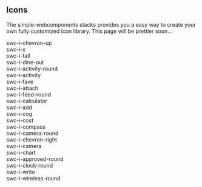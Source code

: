
<Meta title="Iconography/All icons" />

## Icons
The simple-webcomponents stacks provides you a easy way to create your own fully customized icon library. This page will be prettier soon...
 <div>
    <swc-i-chevron-up size="100"></swc-i-chevron-up>
    <span>swc-i-chevron-up</span>
  </div>
 <div>
    <swc-i-x size="100"></swc-i-x>
    <span>swc-i-x</span>
  </div>
 <div>
    <swc-i-fall size="100"></swc-i-fall>
    <span>swc-i-fall</span>
  </div>
 <div>
    <swc-i-dine-out size="100"></swc-i-dine-out>
    <span>swc-i-dine-out</span>
  </div>
 <div>
    <swc-i-activity-round size="100"></swc-i-activity-round>
    <span>swc-i-activity-round</span>
  </div>
 <div>
    <swc-i-activity size="100"></swc-i-activity>
    <span>swc-i-activity</span>
  </div>
 <div>
    <swc-i-fave size="100"></swc-i-fave>
    <span>swc-i-fave</span>
  </div>
 <div>
    <swc-i-attach size="100"></swc-i-attach>
    <span>swc-i-attach</span>
  </div>
 <div>
    <swc-i-feed-round size="100"></swc-i-feed-round>
    <span>swc-i-feed-round</span>
  </div>
 <div>
    <swc-i-calculator size="100"></swc-i-calculator>
    <span>swc-i-calculator</span>
  </div>
 <div>
    <swc-i-add size="100"></swc-i-add>
    <span>swc-i-add</span>
  </div>
 <div>
    <swc-i-cog size="100"></swc-i-cog>
    <span>swc-i-cog</span>
  </div>
 <div>
    <swc-i-cost size="100"></swc-i-cost>
    <span>swc-i-cost</span>
  </div>
 <div>
    <swc-i-compass size="100"></swc-i-compass>
    <span>swc-i-compass</span>
  </div>
 <div>
    <swc-i-camera-round size="100"></swc-i-camera-round>
    <span>swc-i-camera-round</span>
  </div>
 <div>
    <swc-i-chevron-right size="100"></swc-i-chevron-right>
    <span>swc-i-chevron-right</span>
  </div>
 <div>
    <swc-i-camera size="100"></swc-i-camera>
    <span>swc-i-camera</span>
  </div>
 <div>
    <swc-i-chart size="100"></swc-i-chart>
    <span>swc-i-chart</span>
  </div>
 <div>
    <swc-i-approved-round size="100"></swc-i-approved-round>
    <span>swc-i-approved-round</span>
  </div>
 <div>
    <swc-i-clock-round size="100"></swc-i-clock-round>
    <span>swc-i-clock-round</span>
  </div>
 <div>
    <swc-i-write size="100"></swc-i-write>
    <span>swc-i-write</span>
  </div>
 <div>
    <swc-i-wireless-round size="100"></swc-i-wireless-round>
    <span>swc-i-wireless-round</span>
  </div>
